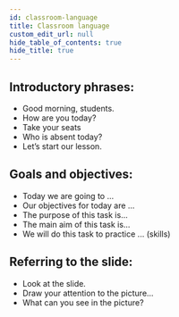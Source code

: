 ```yaml
---
id: classroom-language
title: Classroom language
custom_edit_url: null
hide_table_of_contents: true
hide_title: true
---
```



## Introductory phrases: <AudioButton url="/media/Introductory phrases.df7ea0d6.mp3" />

- Good morning, students.
- How are you today?
- Take your seats
- Who is absent today?
- Let’s start our lesson.

## Goals and objectives: <AudioButton url="/media/Goals and objectives.cb431991.mp3" />

- Today we are going to ...
- Our objectives for today are ...
- The purpose of this task is...
- The main aim of this task is...
- We will do this task to practice ... (skills)

## Referring to the slide: <AudioButton url="/media/Referring to the slide.51396cb3.mp3" />

- Look at the slide.
- Draw your attention to the picture...
- What can you see in the picture?
